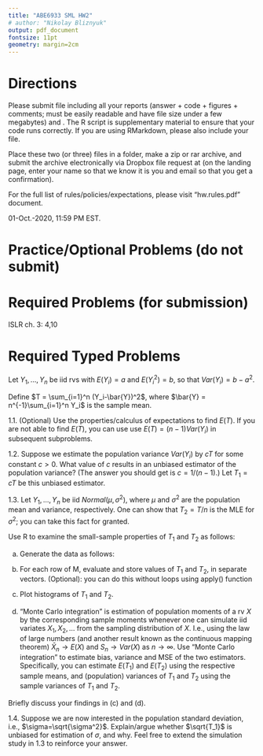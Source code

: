 ```yaml
---
title: "ABE6933 SML HW2"
# author: "Nikolay Bliznyuk"
output: pdf_document
fontsize: 11pt
geometry: margin=2cm
---
```


# Directions

Please submit \textbf{one PDF} file including all your reports (answer + code + figures + comments; must be easily readable and have file size under a few megabytes) and \textbf{one R code script}. The R script is supplementary material to ensure that your code runs correctly. If you are using RMarkdown, please also include your \texttt{.Rmd} file. 

Place these two (or three) files in a folder, make a zip or rar archive, and submit the archive electronically via Dropbox file request  at \texttt{\url{tinyurl.com/nbliznyuk-submit-files}}
(on the landing page, enter your name so that we know it is you and email so that you get a confirmation).

For the full list of rules/policies/expectations, please visit "hw.rules.pdf" document.

\textbf{Deadline:} 01-Oct.-2020, 11:59 PM EST. 


# Practice/Optional Problems (do not submit)
\begin{enumerate}


\item ISLR ch. 3: 5,8,9,13


\item Complete the R lab in Section 3.6 of ISLR.

\item Vector calculus (of several variables); the (linear) least squares problem: solve the problem in the posted pdf, file name "vector.calculus.review.SML.FA16.pdf"
[DO NOT SUBMIT: the pdf file contains the solution; please solve on your own without consulting the solution; then check the solution. References in the pdf file like 6.1, 6.2, etc, refer to the subproblems of this problem.]


\end{enumerate}

# Required Problems (for submission)

ISLR ch. 3: 4,10

\bigskip

# Required Typed Problems

\textbf{Typed Problem 1.}

Let $Y_1,...,Y_n$ be iid rvs with $E(Y_i)=a$ and $E(Y_i^2)=b$, so that $Var(Y_i)=b-a^2$.

Define $T = \sum_{i=1}^n (Y_i-\bar{Y})^2$, where $\bar{Y} = n^{-1}\sum_{i=1}^n Y_i$ is the sample mean.

1.1. (Optional) 
Use the properties/calculus of expectations to find $E(T)$.
If you are not able to find $E(T)$, you can use use $E(T) = (n-1)Var(Y_i)$ in subsequent subproblems.

1.2. Suppose we estimate the population variance $Var(Y_i)$ by $cT$ for some constant $c>0$. What value of $c$ results in an unbiased estimator of the population variance? 
(The answer you should get is $c=1/(n-1)$.) Let $T_1 = cT$ be this unbiased estimator.

1.3. Let $Y_1,...,Y_n$ be iid $Normal(\mu,\sigma^2)$, where $\mu$ and $\sigma^2$ are the population mean and variance, respectively. 
One can show that $T_2 = T/n$ is the MLE for $\sigma^2$; you can take this fact for granted.

Use R to examine the small-sample properties of $T_1$ and $T_2$ as follows:

(a) Generate the data as follows:
\begin{verbatim}
m=1000; n=4; # n is the sample size; m is the # of replications
set.seed(0); 
M = matrix(rnorm(m*n),nrow=m); # default parameters in rnorm are mean=0, sd=1;
# M is an m-by-n matrix with replications of the experiment stored in rows
\end{verbatim}

(b) For each row of M, evaluate and store values of $T_1$ and $T_2$, in separate vectors.
(Optional): you can do this without loops using apply() function

(c) Plot histograms of $T_1$ and $T_2$.

(d) "Monte Carlo integration" is estimation of population moments of a rv $X$ by the corresponding sample moments whenever one can simulate iid variates $X_1,X_2,\ldots$ from the sampling distribution of $X$. I.e., using the law of large numbers (and another result known as the continuous mapping theorem) $\bar{X}_n \rightarrow E(X)$ and $S_n \rightarrow Var(X)$ as $n\rightarrow \infty$. 
Use "Monte Carlo integration" to estimate bias, variance and MSE of the two estimators. Specifically, you can estimate $E(T_1)$ and $E(T_2)$ using the respective sample means, and (population) variances of $T_1$ and $T_2$ using the sample variances of $T_1$ and $T_2$.

  Briefly discuss your findings in (c) and (d).

1.4. Suppose we are now interested in the population standard deviation, i.e., $\sigma=\sqrt{\sigma^2}$. Explain/argue whether $\sqrt{T_1}$ is unbiased for estimation of $\sigma$, and why. Feel free to extend the simulation study in 1.3 to reinforce your answer.



